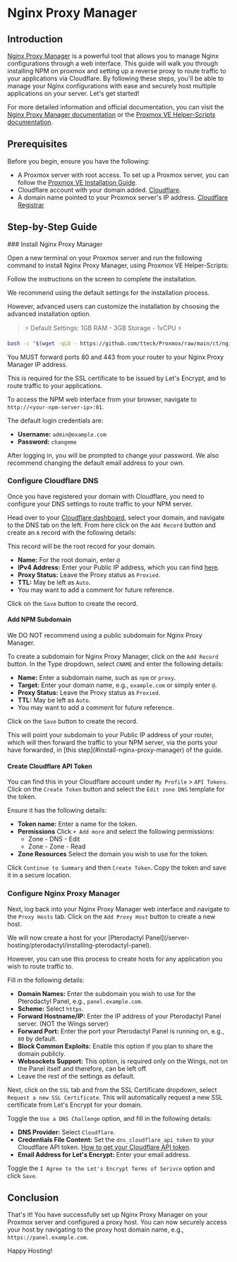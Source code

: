 
# Nginx Proxy Manager

## Introduction

[Nginx Proxy Manager](https://nginxproxymanager.com/) is a powerful tool that
allows you to manage Nginx configurations through a web interface. This guide
will walk you through installing NPM on proxmox and setting up a reverse proxy
to route traffic to your applications via Cloudflare. By following these steps,
you'll be able to manage your Nginx configurations with ease and securely host
multiple applications on your server. Let's get started!

For more detailed information and official documentation, you can visit the
[Nginx Proxy Manager documentation](https://nginxproxymanager.com/guide/) or the
[Proxmox VE Helper-Scripts documentation](https://tteck.github.io/Proxmox/#nginx-proxy-manager-lxc).

## Prerequisites

Before you begin, ensure you have the following:

- A Proxmox server with root access. To set up a Proxmox server, you can follow
  the [Proxmox VE Installation Guide](/proxmox/introduction-to-proxmox).
- Cloudflare account with your domain added.
  [Cloudflare](https://dash.cloudflare.com/sign-up).
- A domain name pointed to your Proxmox server's IP address.
  [Cloudflare Registrar](https://www.cloudflare.com/products/registrar)

## Step-by-Step Guide

<Steps>
### Install Nginx Proxy Manager

Open a new terminal on your Proxmox server and run the following command to
install Nginx Proxy Manager, using Proxmox VE Helper-Scripts:

Follow the instructions on the screen to complete the installation.

<Callout type="info">
  We recommend using the default settings for the installation process.

However, advanced users can customize the installation by choosing the advanced
installation option.

</Callout>

<blockquote className="info">
  ⚡ Default Settings: 1GB RAM - 3GB Storage - 1vCPU ⚡
</blockquote>

```sh copy
bash -c "$(wget -qLO - https://github.com/tteck/Proxmox/raw/main/ct/nginxproxymanager.sh)"
```

<Callout type="warning">
You MUST forward ports 80 and 443 from your router to your Nginx Proxy Manager IP address.

This is required for the SSL certificate to be issued by Let's Encrypt, and to
route traffic to your applications.

</Callout>

To access the NPM web interface from your browser, navigate to
`http://<your-npm-server-ip>:81`.

The default login credentials are:

- **Username:** `admin@example.com`
- **Password:** `changeme`

<Callout type="info">
  After logging in, you will be prompted to change your password. We also
  recommend changing the default email address to your own.
</Callout>

### Configure Cloudflare DNS

Once you have registered your domain with Cloudflare, you need to configure your
DNS settings to route traffic to your NPM server.

Head over to your [Cloudflare dashboard](https://dash.cloudflare.com/), select
your domain, and navigate to the DNS tab on the left. From here click on the
`Add Record` button and create an `A` record with the following details:

<Callout type="info">
  This record will be the root record for your domain.
</Callout>

- **Name:** For the root domain, enter `@`
- **IPv4 Address:** Enter your Public IP address, which you can find
  [here](https://www.whatismyip.com/).
- **Proxy Status:** Leave the Proxy status as `Proxied`.
- **TTL:** May be left as `Auto`.
- You may want to add a comment for future reference.

Click on the `Save` button to create the record.

#### Add NPM Subdomain

<Callout type="warning">
  We DO NOT recommend using a public subdomain for Nginx Proxy Manager.
</Callout>

To create a subdomain for Nginx Proxy Manager, click on the `Add Record` button.
In the Type dropdown, select `CNAME` and enter the following details:

- **Name:** Enter a subdomain name, such as `npm` or `proxy`.
- **Target:** Enter your domain name, e.g., `example.com` or simply enter `@`.
- **Proxy Status:** Leave the Proxy status as `Proxied`.
- **TTL:** May be left as `Auto`.
- You may want to add a comment for future reference.

Click on the `Save` button to create the record.

<Callout type="info">
  This will point your subdomain to your Public IP address of your router, which
  will then forward the traffic to your NPM server, via the ports your have
  forwarded, in [this step](#install-nginx-proxy-manager) of the guide.
</Callout>

#### Create Cloudflare API Token

You can find this in your Cloudflare account under `My Profile` > `API Tokens`.
Click on the `Create Token` button and select the `Edit zone DNS` template for
the token.

Ensure it has the following details:

- **Token name:** Enter a name for the token.
- **Permissions** Click `+ Add more` and select the following permissions:
  - Zone - DNS - Edit
  - Zone - Zone - Read
- **Zone Resources** Select the domain you wish to use for the token.

Click `Continue to Summary` and then `Create Token`. Copy the token and save it
in a secure location.

### Configure Nginx Proxy Manager

Next, log back into your Nginx Proxy Manager web interface and navigate to the
`Proxy Hosts` tab. Click on the `Add Proxy Host` button to create a new host.

<Callout type="default">
We will now create a host for your [Pterodactyl Panel](/server-hosting/pterodactyl/installing-pterodactyl-panel).

However, you can use this process to create hosts for any application you wish
to route traffic to.

</Callout>

Fill in the following details:

- **Domain Names:** Enter the subdomain you wish to use for the Pterodactyl
  Panel, e.g., `panel.example.com`.
- **Scheme:** Select `https`.
- **Forward Hostname/IP:** Enter the IP address of your Pterodactyl Panel
  server. (NOT the Wings server)
- **Forward Port:** Enter the port your Pterodactyl Panel is running on, e.g.,
  `80` by default.
- **Block Common Exploits:** Enable this option if you plan to share the domain
  publicly.
- **Websockets Support:** This option, is required only on the Wings, not on the
  Panel itself and therefore, can be left off.
- Leave the rest of the settings as default.

Next, click on the `SSL` tab and from the SSL Certificate dropdown, select
`Request a new SSL Certificate`. This will automatically request a new SSL
certificate from Let's Encrypt for your domain.

Toggle the `Use a DNS Challenge` option, and fill in the following details:

- **DNS Provider:** Select `Cloudflare`.
- **Credentials File Content:** Set the `dns_cloudflare_api_token` to your
  Cloudflare API token.
  [How to get your Cloudflare API token](#create-cloudflare-api-token).
- **Email Address for Let's Encrypt:** Enter your email address.

Toggle the `I Agree to the Let's Encrypt Terms of Serivce` option and click
`Save`.

</Steps>

## Conclusion

That's it! You have successfully set up Nginx Proxy Manager on your Proxmox
server and configured a proxy host. You can now securely access your host by
navigating to the proxy host domain name, e.g., `https://panel.example.com`.

Happy Hosting!
